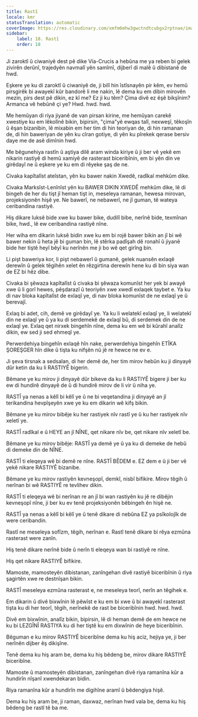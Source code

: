 ```yaml
---
title: Rastî
locale: kmr
statusTranslation: automatic
coverImage: https://res.cloudinary.com/xmfm6mhw3gwctndtcubgx2rptnae/image/upload/v1740337243/small_cover_educacion_fundamental_a051170f1c.webp
sidebar:
    label: 18. Rastî
    order: 18
---
```

Ji zaroktî û ciwaniyê dest pê dike Vía-Crucis a hebûna me ya reben bi gelek zivirên derûnî, trajedyên navmalî yên samîmî, dijberî di malê û dibistanê de hwd.

Eşkere ye ku di zaroktî û ciwaniyê de, ji bilî hin îstîsnayên pir kêm, ev hemû pirsgirêk bi awayekî kûr bandorê li me nakin, lê dema ku em dibin mirovên mezin, pirs dest pê dikin, ez kî me? Ez ji ku têm? Çima divê ez êşê bikşînim? Armanca vê hebûnê çi ye? Hwd. hwd. hwd.

Me hemûyan di riya jiyanê de van pirsan kirine, me hemûyan carekê xwestiye ku em lêkolînê bikin, bipirsin, "çima"yê ewqas talî, nexweşî, têkoşîn û êşan bizanibin, lê mixabin em her tim di hin teoriyan de, di hin ramanan de, di hin baweriyan de yên ku cîran gotiye, di yên ku pîrekek qerase bersiv daye me de asê dimînin hwd.

Me bêgunehiya rastîn û aştiya dilê aram winda kiriye û ji ber vê yekê em nikarin rastiyê di hemû xamiyê de rasterast biceribînin, em bi yên din ve girêdayî ne û eşkere ye ku em di rêyeke şaş de ne.

Civaka kapîtalîst ateîstan, yên ku bawer nakin Xwedê, radîkal mehkûm dike.

Civaka Marksîst-Lenînîst yên ku BAWER DIKIN XWEDÊ mehkûm dike, lê di bingeh de her du tişt jî heman tişt in, meseleya ramanan, hewesa mirovan, projeksiyonên hişê ye. Ne bawerî, ne nebawerî, ne jî guman, tê wateya ceribandina rastiyê.

Hiş dikare luksê bide xwe ku bawer bike, dudilî bibe, nerînê bide, texmînan bike, hwd., lê ew ceribandina rastiyê nîne.

Her wiha em dikarin luksê bidin xwe ku em bi rojê bawer bikin an jî bi wê bawer nekin û heta jê bi guman bin, lê stêrka padîşah dê ronahî û jiyanê bide her tiştê heyî bêyî ku nerînên me ji bo wê qet girîng bin.

Li pişt baweriya kor, li pişt nebawerî û gumanê, gelek nuansên exlaqê derewîn û gelek têgihên xelet ên rêzgirtina derewîn hene ku di bin siya wan de EZ bi hêz dibe.

Civaka bi şêwaza kapîtalîst û civaka bi şêwaza komunîst her yek bi awayê xwe û li gorî hewes, pêşdarazî û teoriyên xwe xwedî exlaqek taybet e. Ya ku di nav bloka kapîtalîst de exlaqî ye, di nav bloka komunîst de ne exlaqî ye û berevajî.

Exlaq bi adet, cih, demê ve girêdayî ye. Ya ku li welatekî exlaqî ye, li welatekî din ne exlaqî ye û ya ku di serdemekê de exlaqî bû, di serdemek din de ne exlaqî ye. Exlaq qet nirxek bingehîn nîne, dema ku em wê bi kûrahî analîz dikin, ew sed ji sed ehmeqî ye.

Perwerdehiya bingehîn exlaqê hîn nake, perwerdehiya bingehîn ETÎKA ŞOREŞGER hîn dike û tişta ku nifşên nû jê re hewce ne ev e.

Ji şeva tirsnak a sedsalan, di her demê de, her tim mirov hebûn ku ji dinyayê dûr ketin da ku li RASTIYÊ bigerin.

Bêmane ye ku mirov ji dinyayê dûr bikeve da ku li RASTIYÊ bigere ji ber ku ew di hundirê dinyayê de û di hundirê mirov de li vir û niha ye.

RASTÎ ya nenas a kêlî bi kêlî ye û ne bi veqetandina ji dinyayê an jî terikandina hevpîşeyên xwe ye ku em dikarin wê kifş bikin.

Bêmane ye ku mirov bibêje ku her rastiyek nîv rastî ye û ku her rastiyek nîv xeletî ye.

RASTÎ radîkal e û HEYE an jî NÎNE, qet nikare nîv be, qet nikare nîv xeletî be.

Bêmane ye ku mirov bibêje: RASTÎ ya demê ye û ya ku di demeke de hebû di demeke din de NÎNE.

RASTÎ ti eleqeya wê bi demê re nîne. RASTÎ BÊDEM e. EZ dem e û ji ber vê yekê nikare RASTIYÊ bizanibe.

Bêmane ye ku mirov rastiyên kevneşopî, demkî, nisbî bifikire. Mirov têgih û nerînan bi wê RASTIYÊ re tevlihev dikin.

RASTÎ ti eleqeya wê bi nerînan re an jî bi wan rastiyên ku jê re dibêjin kevneşopî nîne, ji ber ku ev tenê projeksiyonên bêbingeh ên hişê ne.

RASTÎ ya nenas a kêlî bi kêlî ye û tenê dikare di nebûna EZ ya psîkolojîk de were ceribandin.

Rastî ne meseleya sofîzm, têgih, nerînan e. Rastî tenê dikare bi rêya ezmûna rasterast were zanîn.

Hiş tenê dikare nerînê bide û nerîn ti eleqeya wan bi rastiyê re nîne.

Hiş qet nikare RASTIYÊ bifikire.

Mamoste, mamosteyên dibistanan, zanîngehan divê rastiyê biceribînin û riya şagirtên xwe re destnîşan bikin.

RASTÎ meseleya ezmûna rasterast e, ne meseleya teorî, nerîn an têgihek e.

Em dikarin û divê bixwînin lê pêwîst e ku em bi xwe û bi awayekî rasterast tişta ku di her teorî, têgih, nerînekê de rast be biceribînin hwd. hwd. hwd.

Divê em bixwînin, analîz bikin, bipirsin, lê di heman demê de em hewce ne ku bi LEZGÎNÎ RASTIYA ku di her tiştê ku em dixwînin de heye biceribînin.

Bêguman e ku mirov RASTIYÊ biceribîne dema ku hiş aciz, hejiya ye, ji ber nerînên dijber êş dikişîne.

Tenê dema ku hiş aram be, dema ku hiş bêdeng be, mirov dikare RASTIYÊ biceribîne.

Mamoste û mamosteyên dibistanan, zanîngehan divê riya ramanîna kûr a hundirîn nîşanî xwendekaran bidin.

Riya ramanîna kûr a hundirîn me digihîne aramî û bêdengiya hişê.

Dema ku hiş aram be, ji raman, daxwaz, nerînan hwd vala be, dema ku hiş bêdeng be rastî tê ba me.

